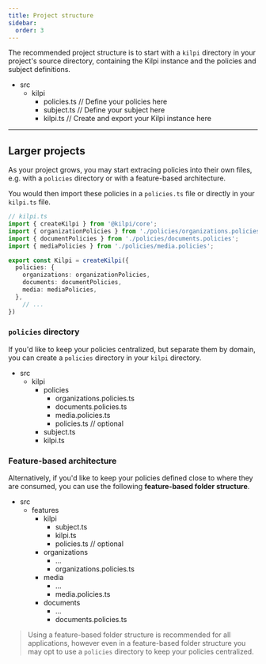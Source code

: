 ```yaml
---
title: Project structure
sidebar:
  order: 3
---
```


The recommended project structure is to start with a `kilpi` directory in your project's source directory, containing the Kilpi instance and the policies and subject definitions.

<FileTree>

- src
  - kilpi
    - policies.ts // Define your policies here
    - subject.ts // Define your subject here
    - kilpi.ts // Create and export your Kilpi instance here

</FileTree>

---

## Larger projects

As your project grows, you may start extracing policies into their own files, e.g. with a `policies` directory or with a feature-based architecture.

You would then import these policies in a `policies.ts` file or directly in your `kilpi.ts` file.

```ts
// kilpi.ts
import { createKilpi } from '@kilpi/core';
import { organizationPolicies } from './policies/organizations.policies';
import { documentPolicies } from './policies/documents.policies';
import { mediaPolicies } from './policies/media.policies';

export const Kilpi = createKilpi({
  policies: {
    organizations: organizationPolicies,
    documents: documentPolicies,
    media: mediaPolicies,
  },
    // ...
})
```

### `policies` directory

If you'd like to keep your policies centralized, but separate them by domain, you can create a `policies` directory in your `kilpi` directory.

<FileTree>

- src
  - kilpi
    - policies
      - organizations.policies.ts
      - documents.policies.ts
      - media.policies.ts
      - policies.ts // optional
    - subject.ts
    - kilpi.ts

</FileTree>

### Feature-based architecture

Alternatively, if you'd like to keep your policies defined close to where they are consumed, you can use the following **feature-based folder structure**.

<FileTree>

- src
  - features
    - kilpi
      - subject.ts
      - kilpi.ts
      - policies.ts // optional
    - organizations
      - ...
      - organizations.policies.ts
    - media
      - ...
      - media.policies.ts
    - documents
      - ...
      - documents.policies.ts

</FileTree>

> Using a feature-based folder structure is recommended for all applications, however even in a feature-based folder structure you may opt to use a `policies` directory to keep your policies centralized.

